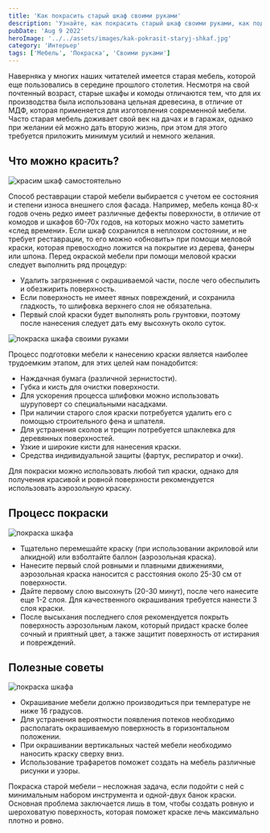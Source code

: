 ```yaml
---
title: 'Как покрасить старый шкаф своими руками'
description: 'Узнайте, как покрасить старый шкаф своими руками, как подготовиться и что для этого нужно'
pubDate: 'Aug 9 2022'
heroImage: '../../assets/images/kak-pokrasit-staryj-shkaf.jpg'
category: 'Интерьер'
tags: ['Мебель', 'Покраска', 'Своими руками']
---
```



Наверняка у многих наших читателей имеется старая мебель, которой еще пользовались в середине прошлого столетия. Несмотря на свой почтенный возраст, старые шкафы и комоды отличаются тем, что для их производства была использована цельная древесина, в отличие от МДФ, которая применяется для изготовления современной мебели. Часто старая мебель доживает свой век на дачах и в гаражах, однако при желании ей можно дать вторую жизнь, при этом для этого требуется приложить минимум усилий и немного желания.

## Что можно красить?

<Image src={img1} quality='high' alt='красим шкаф самостоятельно' />

Способ реставрации старой мебели выбирается с учетом ее состояния и степени износа внешнего слоя фасада. Например, мебель конца 80-х годов очень редко имеет различные дефекты поверхности, в отличие от комодов и шкафов 60-70х годов, на которых можно часто заметить «след времени». Если шкаф сохранился в неплохом состоянии, и не требует реставрации, то его можно «обновить» при помощи меловой краски, которая превосходно ложится на покрытие из дерева, фанеры или шпона. Перед окраской мебели при помощи меловой краски следует выполнить ряд процедур:

- Удалить загрязнения с окрашиваемой части, после чего обеспылить и обезжирить поверхность.
- Если поверхность не имеет явных повреждений, и сохранила гладкость, то шлифовка верхнего слоя не обязательна.
- Первый слой краски будет выполнять роль грунтовки, поэтому после нанесения следует дать ему высохнуть около суток.

<Image src={img2} quality='high' alt='покраска шкафа своими руками' />

Процесс подготовки мебели к нанесению краски является наиболее трудоемким этапом, для этих целей нам понадобится:

- Наждачная бумага (различной зернистости).
- Губка и кисть для очистки поверхности.
- Для ускорения процесса шлифовки можно использовать шуруповерт со специальными насадками.
- При наличии старого слоя краски потребуется удалить его с помощью строительного фена и шпателя.
- Для устранения сколов и трещин потребуется шпаклевка для деревянных поверхностей.
- Узкие и широкие кисти для нанесения краски.
- Средства индивидуальной защиты (фартук, респиратор и очки).

Для покраски можно использовать любой тип краски, однако для получения красивой и ровной поверхности рекомендуется использовать аэрозольную краску.

## Процесс покраски

<Image src={img3} quality='high' alt='покраска шкафа' />

- Тщательно перемешайте краску (при использовании акриловой или алкидной) или взболтайте баллон (аэрозольная краска).
- Нанесите первый слой ровными и плавными движениями, аэрозольная краска наносится с расстояния около 25-30 см от поверхности.
- Дайте первому слою высохнуть (20-30 минут), после чего нанесите еще 1-2 слоя. Для качественного окрашивания требуется нанести 3 слоя краски.
- После высыхания последнего слоя рекомендуется покрыть поверхность аэрозольным лаком, который придаст краске более сочный и приятный цвет, а также защитит поверхность от истирания и повреждений.

## Полезные советы

<Image src={img4} quality='high' alt='покраска шкафа' />

- Окрашивание мебели должно производиться при температуре не ниже 16 градусов.
- Для устранения вероятности появления потеков необходимо располагать окрашиваемую поверхность в горизонтальном положении.
- При окрашивании вертикальных частей мебели необходимо наносить краску сверху вниз.
- Использование трафаретов поможет создать на мебель различные рисунки и узоры.

Покраска старой мебели – несложная задача, если подойти с ней с минимальным набором инструмента и одной-двух банок краски. Основная проблема заключается лишь в том, чтобы создать ровную и шероховатую поверхность, которая поможет краске лечь максимально плотно и ровно.
